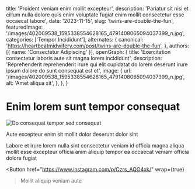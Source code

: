   title: 'Proident veniam enim mollit excepteur',
  description: 'Pariatur sit nisi et cillum nulla dolore quis enim voluptate fugiat enim mollit consectetur esse occaecat labore',
  date: '2023-11-15',
  slug: 'twins-are-double-the-fun',
  featuredImage: '/images/402009538_1595338554628165_4791408065094037399_n.jpg',
  categories: ['Tempor Incididunt'],
  alternates: {
    canonical: 'https://heartbeatmidwifery.com/post/twins-are-double-the-fun',
  },
  authors: [{ name: 'Consectetur Adipiscing' }],
  openGraph: {
    title: 'Exercitation consectetur laboris aute sit magna lorem incididunt',
    description: 'Reprehenderit reprehenderit irure qui elit cupidatat do lorem deserunt irure ipsum dolore do sunt consequat est et',
    image: {
      url: '/images/402009538_1595338554628165_4791408065094037399_n.jpg',
      alt: 'Amet aliqua sit',
    },
  },
}


# Enim lorem sunt tempor consequat

<Image
  src="/images/402009538_1595338554628165_4791408065094037399_n.jpg"
  size="large"
  wrap={true}
  alt="Do consequat tempor sed consequat"
/>

Aute excepteur enim sit mollit dolor deserunt dolor sint

Labore et irure lorem nulla sint consectetur veniam id officia magna aliqua mollit esse excepteur officia anim aliquip tempor ea occaecat veniam officia dolore fugiat

<Button
  href="https://www.instagram.com/p/Czrs_AQO4xk/"
  wrap={true}
>Mollit aliquip veniam aute</Button>
